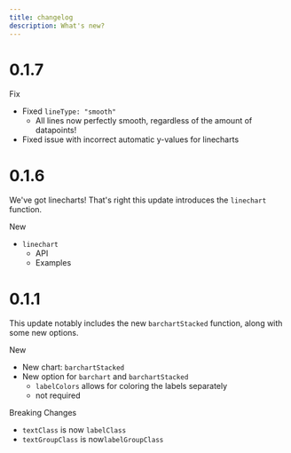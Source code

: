 ```yaml
---
title: changelog
description: What's new?
---
```


# 0.1.7


<span className="text-info-400 font-bold">Fix</span>

- Fixed `lineType: "smooth"`
  - All lines now perfectly smooth, regardless of the amount of datapoints!
- Fixed issue with incorrect automatic y-values for linecharts


# 0.1.6

We've got linecharts! That's right this update introduces the `linechart` function.

<span className="text-green-400 font-bold">New</span>

- `linechart`
  - <Link to="/toomanycharts/docs/charts-api/linechart">API</Link>
  - <Link to="/toomanycharts/docs/examples/linechart-examples">Examples</Link>

# 0.1.1

This update notably includes the new `barchartStacked` function, along with some new options.

<span className="text-green-400 font-bold">New</span>

- New chart: `barchartStacked`
- New option for `barchart` and `barchartStacked`
  - `labelColors` allows for coloring the labels separately
  - not required

<span className="text-red-400 font-bold">Breaking Changes</span>

- `textClass` is now `labelClass`
- `textGroupClass` is now`labelGroupClass`
